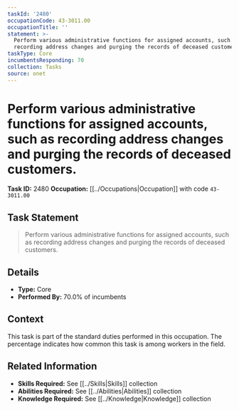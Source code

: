 ```yaml
---
taskId: '2480'
occupationCode: 43-3011.00
occupationTitle: ''
statement: >-
  Perform various administrative functions for assigned accounts, such as
  recording address changes and purging the records of deceased customers.
taskType: Core
incumbentsResponding: 70
collection: Tasks
source: onet
---
```

# Perform various administrative functions for assigned accounts, such as recording address changes and purging the records of deceased customers.

**Task ID:** 2480
**Occupation:** [[../Occupations|Occupation]] with code `43-3011.00`

## Task Statement

> Perform various administrative functions for assigned accounts, such as recording address changes and purging the records of deceased customers.

## Details

- **Type:** Core
- **Performed By:** 70.0% of incumbents

## Context

This task is part of the standard duties performed in this occupation. The percentage indicates how common this task is among workers in the field.

## Related Information

- **Skills Required:** See [[../Skills|Skills]] collection
- **Abilities Required:** See [[../Abilities|Abilities]] collection
- **Knowledge Required:** See [[../Knowledge|Knowledge]] collection
